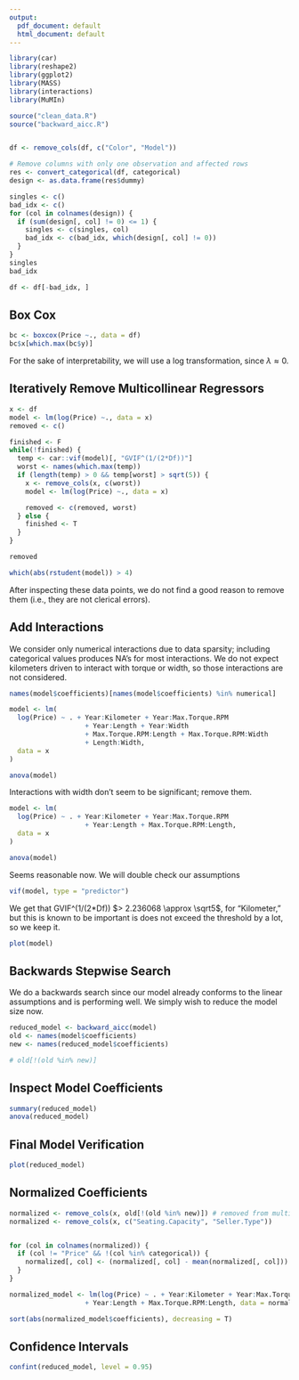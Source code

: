 ```yaml
---
output:
  pdf_document: default
  html_document: default
---
```

```r
library(car)
library(reshape2)
library(ggplot2)
library(MASS)
library(interactions)
library(MuMIn)

source("clean_data.R")
source("backward_aicc.R")


df <- remove_cols(df, c("Color", "Model"))

# Remove columns with only one observation and affected rows
res <- convert_categorical(df, categorical)
design <- as.data.frame(res$dummy)

singles <- c()
bad_idx <- c()
for (col in colnames(design)) {
  if (sum(design[, col] != 0) <= 1) {
    singles <- c(singles, col)
    bad_idx <- c(bad_idx, which(design[, col] != 0))
  }
}
singles
bad_idx

df <- df[-bad_idx, ]
```

## Box Cox
```r
bc <- boxcox(Price ~., data = df)
bc$x[which.max(bc$y)]
```

For the sake of interpretability, we will use a log transformation, since $\lambda \approx 0$.

## Iteratively Remove Multicollinear Regressors
```r
x <- df
model <- lm(log(Price) ~., data = x)
removed <- c()

finished <- F
while(!finished) {
  temp <- car::vif(model)[, "GVIF^(1/(2*Df))"]
  worst <- names(which.max(temp))
  if (length(temp) > 0 && temp[worst] > sqrt(5)) {
    x <- remove_cols(x, c(worst))
    model <- lm(log(Price) ~., data = x)

    removed <- c(removed, worst)
  } else {
    finished <- T
  }
}

removed
```

```r
which(abs(rstudent(model)) > 4)
```
After inspecting these data points, we do not find a good reason to remove them (i.e., they are not clerical errors).

## Add Interactions
We consider only numerical interactions due to data sparsity; including categorical values produces NA's for most interactions. We do not expect kilometers driven to interact with torque or width, so those interactions are not considered.

```r
names(model$coefficients)[names(model$coefficients) %in% numerical]
```

```r
model <- lm(
  log(Price) ~ . + Year:Kilometer + Year:Max.Torque.RPM 
                   + Year:Length + Year:Width 
                   + Max.Torque.RPM:Length + Max.Torque.RPM:Width
                   + Length:Width,
  data = x
)

anova(model)
```

Interactions with width don't seem to be significant; remove them.
```r
model <- lm(
  log(Price) ~ . + Year:Kilometer + Year:Max.Torque.RPM 
                   + Year:Length + Max.Torque.RPM:Length,
  data = x
)

anova(model)
```

Seems reasonable now. We will double check our assumptions
```r
vif(model, type = "predictor")
```
We get that GVIF^(1/(2*Df)) $> 2.236068 \approx \sqrt5$, for "Kilometer," but this is known to be important is does not exceed the threshold by a lot, so we keep it.

```r
plot(model)
```

## Backwards Stepwise Search
We do a backwards search since our model already conforms to the linear assumptions and is performing well. We simply wish to reduce the model size now.
```r
reduced_model <- backward_aicc(model)
old <- names(model$coefficients)
new <- names(reduced_model$coefficients)

# old[!(old %in% new)]
```

## Inspect Model Coefficients
```r
summary(reduced_model)
anova(reduced_model)
```

## Final Model Verification
```r
plot(reduced_model)
```


## Normalized Coefficients
```r
normalized <- remove_cols(x, old[!(old %in% new)]) # removed from multicollinearity test
normalized <- remove_cols(x, c("Seating.Capacity", "Seller.Type"))


for (col in colnames(normalized)) {
  if (col != "Price" && !(col %in% categorical)) {
    normalized[, col] <- (normalized[, col] - mean(normalized[, col])) / sd(normalized[, col])
  }
}

normalized_model <- lm(log(Price) ~ . + Year:Kilometer + Year:Max.Torque.RPM 
                   + Year:Length + Max.Torque.RPM:Length, data = normalized)

sort(abs(normalized_model$coefficients), decreasing = T)
```

## Confidence Intervals
```r
confint(reduced_model, level = 0.95)
```
